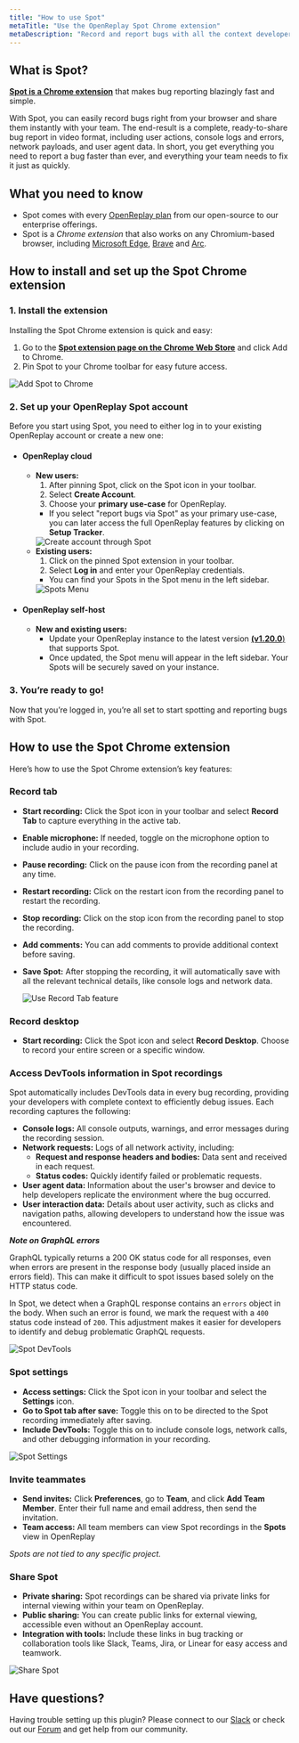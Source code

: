 ```yaml
---
title: "How to use Spot"
metaTitle: "Use the OpenReplay Spot Chrome extension"
metaDescription: "Record and report bugs with all the context developers need to fix them."
---
```



<YoutubeVideo title="Watch how to get started with Spot"
  description="Watch this quick video to start using Spot and report bugs faster than ever!"
  videoURL="https://youtu.be/n4rsAjWLv60"
/>

## What is Spot?

[**Spot is a Chrome extension**](https://chromewebstore.google.com/detail/openreplay-spot-record-re/ckigbicapkkgfomcfmcbaaplllopgbid) that makes bug reporting blazingly fast and simple. 

With Spot, you can easily record bugs right from your browser and share them instantly with your team. The end-result is a complete, ready-to-share bug report in video format, including user actions, console logs and errors, network payloads, and user agent data. In short, you get everything you need to report a bug faster than ever, and everything your team needs to fix it just as quickly.


## What you need to know

- Spot comes with every [OpenReplay plan](https://www.openreplay.com/pricing.html) from our open-source to our enterprise offerings.
- Spot is a *Chrome extension* that also works on any Chromium-based browser, including [Microsoft Edge](https://www.microsoft.com/en-us/edge), [Brave](https://brave.com/) and [Arc](https://arc.net/).

## How to install and set up the Spot Chrome extension

### 1. Install the extension

Installing the Spot Chrome extension is quick and easy:

1. Go to the [**Spot extension page on the Chrome Web Store**](https://chromewebstore.google.com/detail/openreplay-spot-record-re/ckigbicapkkgfomcfmcbaaplllopgbid) and click Add to Chrome.
2. Pin Spot to your Chrome toolbar for easy future access.

<div style={{ display: 'flex', justifyContent: 'center', alignItems: 'center' }}>
  <img src="/tutorials/spot/add_to_chrome.gif" alt="Add Spot to Chrome" style={{ width: '600px', height: 'auto' }} />
</div>


### 2. Set up your OpenReplay Spot account

Before you start using Spot, you need to either log in to your existing OpenReplay account or create a new one:

- #### OpenReplay cloud
    - **New users:**
        1. After pinning Spot, click on the Spot icon in your toolbar.
        2. Select **Create Account**.
        3. Choose your **primary use-case** for OpenReplay.
        - If you select "report bugs via Spot" as your primary use-case, you can later access the full OpenReplay features by clicking on **Setup Tracker**.
        <div style={{ display: 'flex', justifyContent: 'center', alignItems: 'center' }}>
          <img src="/tutorials/spot/create_account.gif" alt="Create account through Spot" style={{ width: '600px', height: 'auto' }} />
        </div>
    - **Existing users:**
        1. Click on the pinned Spot extension in your toolbar.
        2. Select **Log in** and enter your OpenReplay credentials.
        - You can find your Spots in the Spot menu in the left sidebar.
        <div style={{ display: 'flex', justifyContent: 'center', alignItems: 'center' }}>
          <img src="/tutorials/spot/spots_menu.gif" alt="Spots Menu" style={{ width: '600px', height: 'auto' }} />
        </div>
- #### OpenReplay self-host 
    - **New and existing users:**
        - Update your OpenReplay instance to the latest version [**(v1.20.0**)](https://github.com/openreplay/openreplay/releases/tag/v1.20.0) that supports Spot.
        - Once updated, the Spot menu will appear in the left sidebar. Your Spots will be securely saved on your instance.

### 3. You’re ready to go!

Now that you’re logged in, you’re all set to start spotting and reporting bugs with Spot.

## How to use the Spot Chrome extension

Here’s how to use the Spot Chrome extension’s key features:

### Record tab

- **Start recording:** Click the Spot icon in your toolbar and select **Record Tab** to capture everything in the active tab.
- **Enable microphone:** If needed, toggle on the microphone option to include audio in your recording.
- **Pause recording:** Click on the pause icon from the recording panel at any time.
- **Restart recording:** Click on the restart icon from the recording panel to restart the recording.
- **Stop recording:** Click on the stop icon from the recording panel to stop the recording.
- **Add comments:** You can add comments to provide additional context before saving.
- **Save Spot:**  After stopping the recording, it will automatically save with all the relevant technical details, like console logs and network data.

  <div style={{ display: 'flex', justifyContent: 'center', alignItems: 'center' }}> 
    <img src="/tutorials/spot/record_tab.gif" alt="Use Record Tab feature" style={{ width: '600px', height: 'auto' }} />
  </div>

### Record desktop

- **Start recording:** Click the Spot icon and select **Record Desktop**. Choose to record your entire screen or a specific window.

### Access DevTools information in Spot recordings

Spot automatically includes DevTools data in every bug recording, providing your developers with complete context to efficiently debug issues. Each recording captures the following:

- **Console logs:** All console outputs, warnings, and error messages during the recording session.
- **Network requests:** Logs of all network activity, including:
  - **Request and response headers and bodies:** Data sent and received in each request.
  - **Status codes:** Quickly identify failed or problematic requests.
- **User agent data:** Information about the user's browser and device to help developers replicate the environment where the bug occurred.
- **User interaction data:** Details about user activity, such as clicks and navigation paths, allowing developers to understand how the issue was encountered.

**_Note on GraphQL errors_**

GraphQL typically returns a 200 OK status code for all responses, even when errors are present in the response body (usually placed inside an errors field). This can make it difficult to spot issues based solely on the HTTP status code.

In Spot, we detect when a GraphQL response contains an `errors` object in the body. When such an error is found, we mark the request with a `400` status code instead of `200`. This adjustment makes it easier for developers to identify and debug problematic GraphQL requests.

<div style={{ display: 'flex', justifyContent: 'center', alignItems: 'center' }}>
  <img src="/tutorials/spot/spot_devtools.gif" alt="Spot DevTools" style={{ width: '600px', height: 'auto' }} />
</div>

### Spot settings

- **Access settings:** Click the Spot icon in your toolbar and select the **Settings** icon.
- **Go to Spot tab after save:** Toggle this on to be directed to the Spot recording immediately after saving.
- **Include DevTools:** Toggle this on to include console logs, network calls, and other debugging information in your recording.

<div style={{ display: 'flex', justifyContent: 'center', alignItems: 'center' }}>
  <img src="/tutorials/spot/spot_settings.gif" alt="Spot Settings" style={{ width: '400px', height: 'auto' }} />
</div>

### Invite teammates

- **Send invites:** Click **Preferences**, go to **Team**, and click **Add Team Member**. Enter their full name and email address, then send the invitation.
- **Team access:** All team members can view Spot recordings in the **Spots** view in OpenReplay

*Spots are not tied to any specific project.*

### Share Spot

- **Private sharing:** Spot recordings can be shared via private links for internal viewing within your team on OpenReplay.
- **Public sharing:** You can create public links for external viewing, accessible even without an OpenReplay account.
- **Integration with tools:** Include these links in bug tracking or collaboration tools like Slack, Teams, Jira, or Linear for easy access and teamwork.

<div style={{ display: 'flex', justifyContent: 'center', alignItems: 'center' }}>
  <img src="/tutorials/spot/share_spot.gif" alt="Share Spot" style={{ width: '600px', height: 'auto' }} />
</div>

## Have questions?

Having trouble setting up this plugin? Please connect to our [Slack](https://slack.openreplay.com) or check out our [Forum](https://forum.openreplay.com) and get help from our community.
